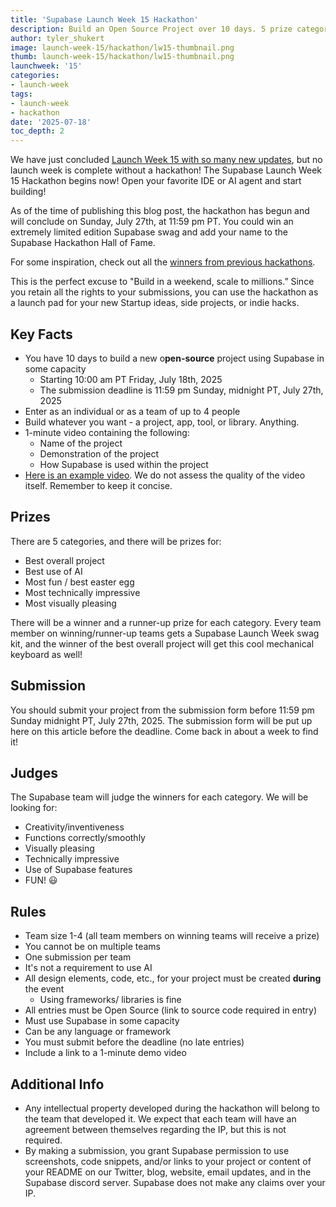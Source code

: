 ```yaml
---
title: 'Supabase Launch Week 15 Hackathon'
description: Build an Open Source Project over 10 days. 5 prize categories.
author: tyler_shukert
image: launch-week-15/hackathon/lw15-thumbnail.png
thumb: launch-week-15/hackathon/lw15-thumbnail.png
launchweek: '15'
categories:
- launch-week
tags:
- launch-week
- hackathon
date: '2025-07-18'
toc_depth: 2
---
```


We have just concluded [Launch Week 15 with so many new updates](https://supabase.com/launch-week), but no launch week is complete without a hackathon! The Supabase Launch Week 15 Hackathon begins now! Open your favorite IDE or AI agent and start building!

As of the time of publishing this blog post, the hackathon has begun and will conclude on Sunday, July 27th, at 11:59 pm PT. You could win an extremely limited edition Supabase swag and add your name to the Supabase Hackathon Hall of Fame.

For some inspiration, check out all the [winners from previous hackathons](https://supabase.com/blog/tags/hackathon).

This is the perfect excuse to "Build in a weekend, scale to millions.” Since you retain all the rights to your submissions, you can use the hackathon as a launch pad for your new Startup ideas, side projects, or indie hacks.

## Key Facts

- You have 10 days to build a new o**pen-source** project using Supabase in some capacity
    - Starting 10:00 am PT Friday, July 18th, 2025
    - The submission deadline is 11:59 pm Sunday, midnight PT, July 27th, 2025
- Enter as an individual or as a team of up to 4 people
- Build whatever you want - a project, app, tool, or library. Anything.
- 1-minute video containing the following:
    - Name of the project
    - Demonstration of the project
    - How Supabase is used within the project
- [Here is an example video](https://youtu.be/KaWJQzTTx5k). We do not assess the quality of the video itself. Remember to keep it concise.

## Prizes

There are 5 categories, and there will be prizes for:

- Best overall project
- Best use of AI
- Most fun / best easter egg
- Most technically impressive
- Most visually pleasing

There will be a winner and a runner-up prize for each category. Every team member on winning/runner-up teams gets a Supabase Launch Week swag kit, and the winner of the best overall project will get this cool mechanical keyboard as well!

## Submission

You should submit your project from the submission form before 11:59 pm Sunday midnight PT, July 27th, 2025. The submission form will be put up here on this article before the deadline. Come back in about a week to find it!

## Judges

The Supabase team will judge the winners for each category.
We will be looking for:

- Creativity/inventiveness
- Functions correctly/smoothly
- Visually pleasing
- Technically impressive
- Use of Supabase features
- FUN! 😃

## Rules

- Team size 1-4 (all team members on winning teams will receive a prize)
- You cannot be on multiple teams
- One submission per team
- It's not a requirement to use AI
- All design elements, code, etc., for your project must be created **during** the event
    - Using frameworks/ libraries is fine
- All entries must be Open Source (link to source code required in entry)
- Must use Supabase in some capacity
- Can be any language or framework
- You must submit before the deadline (no late entries)
- Include a link to a 1-minute demo video

## Additional Info

- Any intellectual property developed during the hackathon will belong to the team that developed it. We expect that each team will have an agreement between themselves regarding the IP, but this is not required.
- By making a submission, you grant Supabase permission to use screenshots, code snippets, and/or links to your project or content of your README on our Twitter, blog, website, email updates, and in the Supabase discord server. Supabase does not make any claims over your IP.